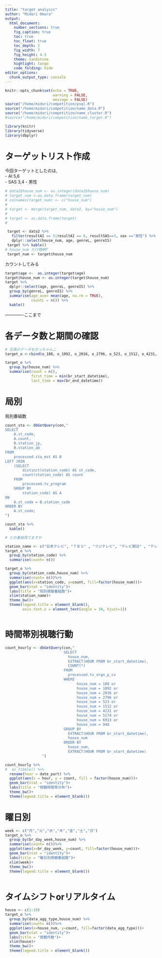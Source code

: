 ```yaml
---
title: "target analysis"
author: "Midori Omura"
output:
  html_document:
    number_sections: true
    fig_caption: true
    toc: true
    toc_float: true
    toc_depth: 2
    fig_width: 7
    fig_height: 4.5
    theme: sandstone 
    highlight: tango
    code_folding: hide
editor_options: 
  chunk_output_type: console
---
```


```r
knitr::opts_chunk$set(echo = TRUE, 
                      warning = FALSE,
                      message = FALSE)
source("/home/midori/competition/psql.R")
source("/home/midori/competition/name_data.R")
source("/home/midori/competition/name_cluster.R")
#source("/home/midori/competition/name_target.R")
```

```r
library(knitr)
library(tidyverse)
library(dbplyr)
```

# ターゲットリスト作成
今回ターゲットとしたのは,  
-  AI 5,6   
-  SAS 3,4 
-  男性  
```r
# data2$house_num <- as.integer(data2$house_num)
# target_num <-as.data.frame(target_num)                 
# colnames(target_num) <- c("house_num")
# 
# target <- merge(target_num, data2, by="house_num")
# 
# target <- as.data.frame(target)
#   

 target <- data2 %>% 
   filter(resultAI == 5|resultAI == 6, resultSAS==3, sex =="男性") %>% 
   dplyr::select(house_num, age, genreL, genreIS) 
 target %>% kable()
# house_num だけ格納T
 target_num <- target$house_num 
```

カウントしてみる  
```r
target$age <-  as.integer(target$age)
target$house_num <- as.integer(target$house_num)
target %>%
  dplyr::select(age, genreL, genreIS) %>% 
  group_by(genreL, genreIS) %>% 
  summarise(age_ave= mean(age, na.rm = TRUE),
            countL = n()) %>% 
  kable()
```

-------------ここまで 

# 各データ数と期間の確認
```r
# 全員のデータをがっちゃんこ
target_o <-rbind(o_188, o_1092, o_2016, o_2796, o_523, o_1512, o_4231, o_5174, o_6913, o_948)

target_o %>% 
  group_by(house_num) %>% 
  summarise(count = n(),
            first_time = min(br_start_datetime),
            last_time = max(br_end_datetime)) 
```

# 局別
局別番組数
```r
count_sta <- dbGetQuery(con,"
SELECT
	A.st_code,
	A.count,
	B.station_jp,
	B.station_ab
FROM
	processed.sta_mst AS B
LEFT JOIN
	(SELECT
		distinct(station_code) AS st_code,
		count(station_code) AS count
	FROM
		processed.tv_program 
	GROUP BY 
		station_code) AS A
ON
	A.st_code = B.station_code
ORDER BY
	A.st_code;
")

count_sta %>%
  kable()
```

```r
# どの番組見てますか

station_name <- c("日本テレビ", "ＴＢＳ" , "フジテレビ", "テレビ朝日" , "テレビ東京", "ＮＨＫ総合" , "ＮＨＫＥテレ")
target_o %>%
  group_by(station_code) %>% 
  summarise(count= n())

target_o %>%
  group_by(station_code,house_num) %>% 
  summarise(count= n())%>% 
  ggplot(aes(x=station_code, y=count, fill=factor(house_num)))+
  geom_bar(stat = "identity")+
  labs(title = "局別視聴番組数")+
  xlim(station_name)+
  theme_bw()+
  theme(legend.title = element_blank(),
        axis.text.x = element_text(angle = 30, hjust=1))



```

# 時間帯別視聴行動
```r
count_hourly <- dbGetQuery(con,"
                           SELECT
                             house_num,
                             EXTRACT(HOUR FROM br_start_datetime),
                             COUNT(*)
                           FROM 
                             processed.tv_orgn_p_cv
                           WHERE
                  			     house_num = 188 or
                  			     house_num = 1092 or
                  			     house_num = 2016 or
                  			     house_num = 2796 or
                  			     house_num = 523 or
                  			     house_num = 1512 or
                  			     house_num = 4231 or
                  			     house_num = 5174 or
                  			     house_num = 6913 or
                  			     house_num = 948
                           GROUP BY
                             EXTRACT(HOUR FROM br_start_datetime),
                             house_num
                           ORDER BY
                             house_num,
                             EXTRACT(HOUR FROM br_start_datetime)
			     ")

count_hourly %>% 
#  as_tibble() %>% 
  rename(hour = date_part) %>% 
  ggplot(aes(x = hour, y = count, fill = factor(house_num)))+
  geom_bar(stat = "identity")+
  labs(title = "視聴時間帯分布")+
  theme_bw()+
  theme(legend.title = element_blank())

```

# 曜日別
```r
week <- c("月","火","水","木","金","土","日")
target_o %>% 
  group_by(br_day_week,house_num) %>% 
  summarise(count= n())%>% 
  ggplot(aes(x=br_day_week, y=count, fill=factor(house_num)))+
  geom_bar(stat = "identity")+
  labs(title = "曜日別視聴番組数")+
  xlim(week)+
  theme_bw()+
  theme(legend.title = element_blank())
  
```

# タイムシフトorリアルタイム
```r
house <- c(1:10)
target_o %>% 
  group_by(data_agg_type,house_num) %>% 
  summarise(count= n())%>% 
  ggplot(aes(x=house_num, y=count, fill=factor(data_agg_type)))+
  geom_bar(stat = "identity")+
  labs(title = "視聴件数")+
  xlim(house)+
  theme_bw()+
  theme(legend.title = element_blank())
```


